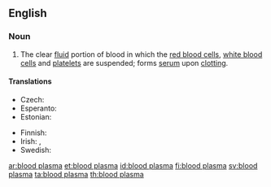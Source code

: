 ==English==
{{wikipedia}}

===Noun===
{{en-noun|head=[[blood]] [[plasma]]|-}}

# {{context|hematology|lang=en}} The clear [[fluid]] portion of blood in which the [[red blood cell]]s, [[white blood cell]]s and [[platelet]]s are suspended; forms [[serum]] upon [[clotting]].

====Translations====
{{trans-top|clear fluid portion of blood}}
* Czech: {{t-|cs|krevní plazma|f}}
* Esperanto: {{t-|eo|sangoplasmo}}
* Estonian: {{t-|et|vereplasma}}
{{trans-mid}}
* Finnish: {{t+|fi|veriplasma}}
* Irish: {{t-|ga|plasma fola|m}}, {{t-|ga|fuilphlasma|m}}
* Swedish: {{t+|sv|blodplasma|c}}
{{trans-bottom}}

[[ar:blood plasma]]
[[et:blood plasma]]
[[id:blood plasma]]
[[fi:blood plasma]]
[[sv:blood plasma]]
[[ta:blood plasma]]
[[th:blood plasma]]